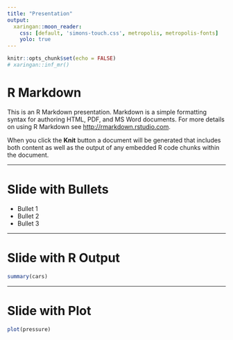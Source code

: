 ```yaml
---
title: "Presentation"
output: 
  xaringan::moon_reader:
    css: [default, 'simons-touch.css', metropolis, metropolis-fonts] 
    yolo: true
---
```


```r
knitr::opts_chunk$set(echo = FALSE)
# xaringan::inf_mr()
```

# R Markdown

This is an R Markdown presentation. Markdown is a simple formatting syntax for authoring HTML, PDF, and MS Word documents. For more details on using R Markdown see <http://rmarkdown.rstudio.com>.

When you click the **Knit** button a document will be generated that includes both content as well as the output of any embedded R code chunks within the document.


---

# Slide with Bullets

- Bullet 1
- Bullet 2
- Bullet 3

---

# Slide with R Output

```r
summary(cars)
```

---

# Slide with Plot

```r
plot(pressure)
```

